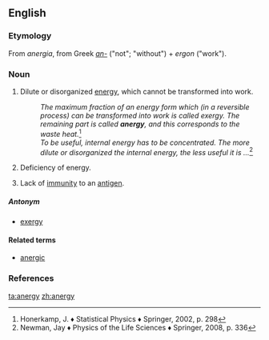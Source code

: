 ==English==

===Etymology===
From {{etyl|NL.|en}}  ''anergia'', from Greek ''[[an-#Etymology_3|an-]]'' ("not"; "without") + ''ergon'' ("work").

===Noun===
{{en-noun|~|anergies}}

# {{context|physics|lang=en}} Dilute or disorganized [[energy]], which cannot be transformed into work.
#:''The maximum fraction of an energy form which (in a reversible process) can be transformed into work is called exergy. The remaining part is called '''anergy''', and this corresponds to the waste heat.''<ref>Honerkamp, J. ♦ Statistical Physics ♦ Springer, 2002, p. 298</ref>
#:''To be useful, internal energy has to be concentrated. The more dilute or disorganized the internal energy, the less useful it is ...''<ref>Newman, Jay ♦ Physics of the Life Sciences ♦ Springer, 2008, p. 336</ref>
# {{context|pathology|lang=en}} Deficiency of energy.
# {{context|immunology|lang=en}} Lack of [[immunity]] to an [[antigen]].
=====Antonym=====
* [[exergy]]
====Related terms====
* [[anergic]]

===References===
<references/>

[[ta:anergy]]
[[zh:anergy]]